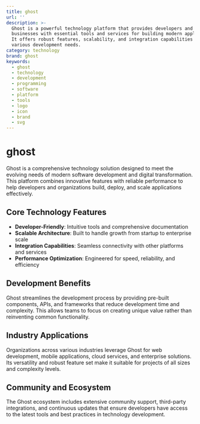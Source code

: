 ```yaml
---
title: ghost
url: ''
description: >-
  Ghost is a powerful technology platform that provides developers and
  businesses with essential tools and services for building modern applications.
  It offers robust features, scalability, and integration capabilities for
  various development needs.
category: technology
brand: ghost
keywords:
  - ghost
  - technology
  - development
  - programming
  - software
  - platform
  - tools
  - logo
  - icon
  - brand
  - svg
---
```


# ghost

Ghost is a comprehensive technology solution designed to meet the evolving needs of modern software development and digital transformation. This platform combines innovative features with reliable performance to help developers and organizations build, deploy, and scale applications effectively.

## Core Technology Features

- **Developer-Friendly**: Intuitive tools and comprehensive documentation
- **Scalable Architecture**: Built to handle growth from startup to enterprise scale
- **Integration Capabilities**: Seamless connectivity with other platforms and services
- **Performance Optimization**: Engineered for speed, reliability, and efficiency

## Development Benefits

Ghost streamlines the development process by providing pre-built components, APIs, and frameworks that reduce development time and complexity. This allows teams to focus on creating unique value rather than reinventing common functionality.

## Industry Applications

Organizations across various industries leverage Ghost for web development, mobile applications, cloud services, and enterprise solutions. Its versatility and robust feature set make it suitable for projects of all sizes and complexity levels.

## Community and Ecosystem

The Ghost ecosystem includes extensive community support, third-party integrations, and continuous updates that ensure developers have access to the latest tools and best practices in technology development.
